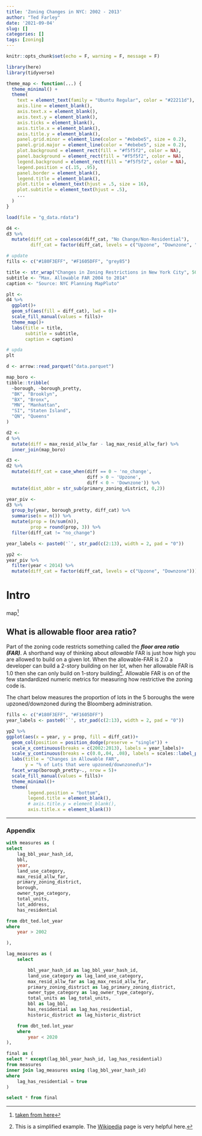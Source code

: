 ```yaml
---
title: 'Zoning Changes in NYC: 2002 - 2013'
author: "Ted Farley"
date: '2021-09-04'
slug: []
categories: []
tags: [zoning]
---
```


```r
knitr::opts_chunk$set(echo = F, warning = F, message = F)
```

```r
library(here)
library(tidyverse)
```

```r
theme_map <- function(...) {
  theme_minimal() +
  theme(
    text = element_text(family = "Ubuntu Regular", color = "#22211d"),
    axis.line = element_blank(),
    axis.text.x = element_blank(),
    axis.text.y = element_blank(),
    axis.ticks = element_blank(),
    axis.title.x = element_blank(),
    axis.title.y = element_blank(),
    panel.grid.minor = element_line(color = "#ebebe5", size = 0.2),
    panel.grid.major = element_line(color = "#ebebe5", size = 0.2),
    plot.background = element_rect(fill = "#f5f5f2", color = NA), 
    panel.background = element_rect(fill = "#f5f5f2", color = NA),
    legend.background = element_rect(fill = "#f5f5f2", color = NA),
    legend.position = c(.15, .95),
    panel.border = element_blank(),
    legend.title = element_blank(),
    plot.title = element_text(hjust = .5, size = 16),
    plot.subtitle = element_text(hjust = .5),
    ...
  )
}
```


```r
load(file = "g_data.rdata")

d4 <- 
d3 %>% 
  mutate(diff_cat = coalesce(diff_cat, "No Change/Non-Residential"),
         diff_cat = factor(diff_cat, levels = c("Upzone", "Downzone", "No Change/Non-Residential")))
```


```r
# update 
fills <- c("#180F3EFF", "#F1605DFF", "grey85")

title <- str_wrap("Changes in Zoning Restrictions in New York City", 50)
subtitle <- "Max. Allowable FAR 2004 to 2014"
caption <- "Source: NYC Planning MapPluto"

plt <- 
d4 %>% 
  ggplot()+
  geom_sf(aes(fill = diff_cat), lwd = 0)+
  scale_fill_manual(values = fills)+
  theme_map()+
  labs(title = title,
       subtitle = subtitle,
       caption = caption)
```

```r
# upda
plt
```


```r
d <- arrow::read_parquet("data.parquet")
```



```r
map_boro <- 
tibble::tribble(
  ~borough, ~borough_pretty,
  "BK", "Brooklyn",
  "BX", "Bronx",
  "MN", "Manhattan",
  "SI", "Staten Island",
  "QN", "Queens"
)

d2 <- 
d %>% 
  mutate(diff = max_resid_allw_far - lag_max_resid_allw_far) %>% 
  inner_join(map_boro)

d3 <- 
d2 %>% 
  mutate(diff_cat = case_when(diff == 0 ~ 'no_change',
                              diff > 0 ~ 'Upzone',
                              diff < 0 ~ 'Downzone')) %>% 
  mutate(dist_abbr = str_sub(primary_zoning_district, 0,2))

year_piv <- 
d3 %>% 
  group_by(year, borough_pretty, diff_cat) %>% 
  summarise(n = n()) %>% 
  mutate(prop = (n/sum(n)),
         prop = round(prop, 3)) %>% 
  filter(diff_cat != "no_change")

year_labels <- paste0('`', str_pad(c(2:13), width = 2, pad = "0"))
```


```r
yp2 <- 
year_piv %>% 
  filter(year < 2014) %>% 
  mutate(diff_cat = factor(diff_cat, levels = c("Upzone", "Downzone")))
```


# Intro  

map[^1]



## What is allowable floor area ratio?  

Part of the zoning code restricts something called the ***floor area ratio (FAR)***. A shorthand way of thinking about *allowable* FAR is just how high you are allowed to build on a given lot. When the allowable-FAR is 2.0 a developer can build a 2-story building on her lot, when her allowable FAR is 1.0 then she can only build on 1-story building[^2]. Allowable FAR is on of the few standardized numeric metrics for measuring how restrictive the zoning code is.  

The chart below measures the proportion of lots in the 5 boroughs the were upzoned/downzoned during the Bloomberg administration.

```r
fills <- c("#180F3EFF", "#F1605DFF")
year_labels <- paste0('`', str_pad(c(2:13), width = 2, pad = "0"))

yp2 %>% 
ggplot(aes(x = year, y = prop, fill = diff_cat))+
  geom_col(position = position_dodge(preserve = "single")) +
  scale_x_continuous(breaks = c(2002:2013), labels = year_labels)+
  scale_y_continuous(breaks = c(0.0,.04, .08), labels = scales::label_percent(accuracy = 1))+
  labs(title = "Changes in Allowable FAR",
       y = "% of Lots that were upzoned/downzoned\n")+
  facet_wrap(borough_pretty~., nrow = 5)+
  scale_fill_manual(values = fills)+
  theme_minimal()+
  theme(
        legend.position = "bottom",
        legend.title = element_blank(),
        # axis.title.y = element_blank(),
        axis.title.x = element_blank())

```


---

### Appendix

```sql

with measures as (
select 
    lag_bbl_year_hash_id,
    bbl,
    year,
    land_use_category,
    max_resid_allw_far,
    primary_zoning_district,
    borough,
    owner_type_category,
    total_units,
    lot_address,
    has_residential

from dbt_ted.lot_year
where 
    year > 2002

),

lag_measures as (
    select 

        bbl_year_hash_id as lag_bbl_year_hash_id,
        land_use_category as lag_land_use_category,
        max_resid_allw_far as lag_max_resid_allw_far,
        primary_zoning_district as lag_primary_zoning_district,
        owner_type_category as lag_owner_type_category,
        total_units as lag_total_units,
        bbl as lag_bbl,
        has_residential as lag_has_residential,
        historic_district as lag_historic_district

    from dbt_ted.lot_year
    where 
        year < 2020
),

final as (
select * except(lag_bbl_year_hash_id, lag_has_residential)
from measures 
inner join lag_measures using (lag_bbl_year_hash_id)
where 
    lag_has_residential = true
)

select * from final

```


[^1]: [taken from here](https://timogrossenbacher.ch/2016/12/beautiful-thematic-maps-with-ggplot2-only/)



[^2]: This is a simplified example. The [Wikipedia](https://en.wikipedia.org/wiki/Floor_area_ratio) page is very helpful here.  


